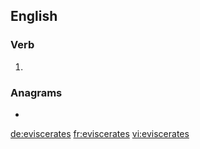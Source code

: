 ==English==

===Verb===
{{head|en|verb form}}

# {{en-third-person singular of|eviscerate}}

===Anagrams===
* {{l|en|tea services}}

[[de:eviscerates]]
[[fr:eviscerates]]
[[vi:eviscerates]]
